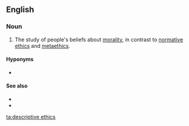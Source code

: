 ==English==
{{wikipedia}}

===Noun===
{{en-noun|head=[[descriptive]] [[ethics]]|-}}

# {{lb|en|ethics}} The study of people's beliefs about [[morality]], in contrast to [[normative ethics]] and [[metaethics]].

====Hyponyms====
* {{l|en|comparative ethics}}

====See also====
* {{l|en|normative ethics}}
* {{l|en|metaethics}}

[[ta:descriptive ethics]]